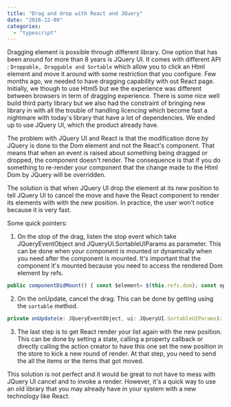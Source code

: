 ```yaml
---
title: "Drag and drop with React and JQuery"
date: "2016-12-09"
categories: 
  - "typescript"
---
```


Dragging element is possible through different library. One option that has been around for more than 8 years is JQuery UI. It comes with different API : `Droppable, Draggable and Sortable` which allow you to click an Html element and move it around with some restriction that you configure. Few months ago, we needed to have dragging capability with out React page. Initially, we though to use Html5 but we the experience was different between browsers in term of dragging experience. There is some nice well build third party library but we also had the constraint of bringing new library in with all the trouble of handling licencing which become fast a nightmare with today's library that have a lot of dependencies. We ended up to use JQuery UI, which the product already have.

The problem with JQuery UI and React is that the modification done by JQuery is done to the Dom element and not the React's component. That means that when an event is raised about something being dragged or dropped, the component doesn't render. The consequence is that if you do something to re-render your component that the change made to the Html Dom by JQuery will be overridden.

The solution is that when JQuery UI drop the element at its new position to tell JQuery UI to cancel the move and have the React component to render its elements with with the new position. In practice, the user won't notice because it is very fast.

Some quick pointers: 

1. On the stop of the drag, listen the stop event which take JQueryEventObject and JQueryUI.SortableUIParams as parameter. This can be done when your component is mounted or dynamically when you need after the component is mounted. It's important that the component it's mounted because you need to access the rendered Dom element by refs.

```typescript
public componentDidMount() { const $element= $(this.refs.dom); const options = { update: (e: JQueryEventObject, ui: JQueryUI.SortableUIParams) => { this.onUpdate(e, ui) }, } as JQueryUI.SortableOptions; $element.sortable(options); } 
``` 


2. On the onUpdate, cancel the drag. This can be done by getting using the `sortable` method.

```typescript
private onUpdate(e: JQueryEventObject, ui: JQueryUI.SortableUIParams): void { const $element= $(this.refs.dom); $element.sortable("cancel"); //Step 3 goes here } 
``` 


3. The last step is to get React render your list again with the new position. This can be done by setting a state, calling a property callback or directly calling the action creator to have this one set the new position in the store to kick a new round of render. At that step, you need to send the all the items or the items that got moved.

This solution is not perfect and it would be great to not have to mess with JQuery UI cancel and to invoke a render. However, it's a quick way to use an old library that you may already have in your system with a new technology like React.
